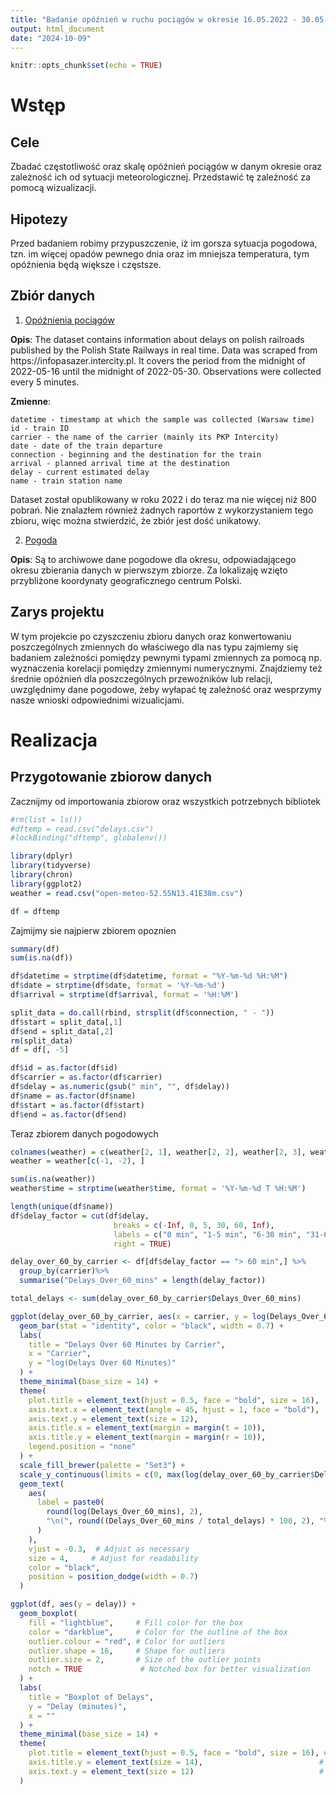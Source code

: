 ```yaml
---
title: "Badanie opóźnień w ruchu pociągów w okresie 16.05.2022 - 30.05.2022"
output: html_document
date: "2024-10-09"
---
```


```r
knitr::opts_chunk$set(echo = TRUE)
```

# Wstęp

## Cele
Zbadać częstotliwość oraz skalę opóźnień pociągów w danym okresie oraz zależność ich od sytuacji meteorologicznej. Przedstawić tę zależność za pomocą wizualizacji.

## Hipotezy
Przed badaniem robimy przypuszczenie, iż im gorsza sytuacja pogodowa, tzn. im więcej opadów pewnego dnia oraz im mniejsza temperatura, tym opóźnienia będą większe i częstsze.

## Zbiór danych

1. [Opóźnienia pociągów](https://www.kaggle.com/datasets/bartek358/train-delays)

**Opis**: The dataset contains information about delays on polish railroads published by the Polish State Railways in real time. Data was scraped from https://infopasazer.intercity.pl. It covers the period from the midnight of 2022-05-16 until the midnight of 2022-05-30. Observations were collected every 5 minutes.

**Zmienne**:

    datetime - timestamp at which the sample was collected (Warsaw time)
    id - train ID
    carrier - the name of the carrier (mainly its PKP Intercity)
    date - date of the train departure
    connection - beginning and the destination for the train
    arrival - planned arrival time at the destination
    delay - current estimated delay
    name - train station name
    
Dataset został opublikowany w roku 2022 i do teraz ma nie więcej niż 800 pobrań. Nie znalazłem również żadnych raportów z wykorzystaniem tego zbioru, więc można stwierdzić, że zbiór jest dość unikatowy.

2. [Pogoda](https://open-meteo.com/en/docs/historical-weather-api#start_date=2022-05-16&end_date=2022-05-30&hourly=temperature_2m,rain,wind_speed_10m&daily=&wind_speed_unit=ms&timezone=Europe%2FBerlin)

**Opis**: Są to archiwowe dane pogodowe dla okresu, odpowiadającego okresu zbierania danych w pierwszym zbiorze. Za lokalizaję wzięto przybliżone koordynaty geograficznego centrum Polski.

## Zarys projektu

W tym projekcie po czyszczeniu zbioru danych oraz konwertowaniu poszczególnych zmiennych do właściwego dla nas typu zajmiemy się badaniem zależności pomiędzy pewnymi typami zmiennych za pomocą np. wyznaczenia korelacji pomiędzy zmiennymi numerycznymi. Znajdziemy też średnie opóźnień dla poszczególnych przewoźników lub relacji, uwzględnimy dane pogodowe, żeby wyłapać tę zależność oraz wesprzymy nasze wnioski odpowiednimi wizualicjami.  

# Realizacja

## Przygotowanie zbiorow danych

Zacznijmy od importowania zbiorow oraz wszystkich potrzebnych bibliotek

```r
#rm(list = ls())
#dftemp = read.csv("delays.csv")
#lockBinding("dftemp", globalenv())
```

```r
library(dplyr)
library(tidyverse)
library(chron)
library(ggplot2)
weather = read.csv("open-meteo-52.55N13.41E38m.csv")

df = dftemp
```

Zajmijmy sie najpierw zbiorem opoznien

```r
summary(df)
sum(is.na(df))
```

```r
df$datetime = strptime(df$datetime, format = "%Y-%m-%d %H:%M")
df$date = strptime(df$date, format = '%Y-%m-%d')
df$arrival = strptime(df$arrival, format = '%H:%M')
```
```r
split_data = do.call(rbind, strsplit(df$connection, " - "))
df$start = split_data[,1]
df$end = split_data[,2]
rm(split_data)
df = df[, -5]
```
```r
df$id = as.factor(df$id)
df$carrier = as.factor(df$carrier)
df$delay = as.numeric(gsub(" min", "", df$delay))
df$name = as.factor(df$name)
df$start = as.factor(df$start)
df$end = as.factor(df$end)
```

Teraz zbiorem danych pogodowych
```r
colnames(weather) = c(weather[2, 1], weather[2, 2], weather[2, 3], weather[2, 4], weather[2, 5],weather[2, 6])
weather = weather[c(-1, -2), ]

sum(is.na(weather))
weather$time = strptime(weather$time, format = '%Y-%m-%d T %H:%M')
```


```r
length(unique(df$name))
df$delay_factor = cut(df$delay,
                       breaks = c(-Inf, 0, 5, 30, 60, Inf),
                       labels = c("0 min", "1-5 min", "6-30 min", "31-60 min", "> 60 min"),
                       right = TRUE)

delay_over_60_by_carrier <- df[df$delay_factor == "> 60 min",] %>%
  group_by(carrier)%>%
  summarise("Delays_Over_60_mins" = length(delay_factor))

```

```r
total_delays <- sum(delay_over_60_by_carrier$Delays_Over_60_mins)

ggplot(delay_over_60_by_carrier, aes(x = carrier, y = log(Delays_Over_60_mins), fill = carrier)) +
  geom_bar(stat = "identity", color = "black", width = 0.7) +
  labs(
    title = "Delays Over 60 Minutes by Carrier",
    x = "Carrier",
    y = "log(Delays Over 60 Minutes)"
  ) +
  theme_minimal(base_size = 14) +
  theme(
    plot.title = element_text(hjust = 0.5, face = "bold", size = 16),
    axis.text.x = element_text(angle = 45, hjust = 1, face = "bold"),
    axis.text.y = element_text(size = 12),
    axis.title.x = element_text(margin = margin(t = 10)),
    axis.title.y = element_text(margin = margin(r = 10)),
    legend.position = "none"
  ) +
  scale_fill_brewer(palette = "Set3") +
  scale_y_continuous(limits = c(0, max(log(delay_over_60_by_carrier$Delays_Over_60_mins)) + 5), expand = c(0, 0.5)) +  # Adjust y-axis limits
  geom_text(
    aes(
      label = paste0(
        round(log(Delays_Over_60_mins), 2), 
        "\n(", round((Delays_Over_60_mins / total_delays) * 100, 2), "%)"
      )
    ),
    vjust = -0.3,  # Adjust as necessary
    size = 4,     # Adjust for readability
    color = "black",
    position = position_dodge(width = 0.7)
  )
```

```r
ggplot(df, aes(y = delay)) +
  geom_boxplot(
    fill = "lightblue",     # Fill color for the box
    color = "darkblue",     # Color for the outline of the box
    outlier.colour = "red", # Color for outliers
    outlier.shape = 16,     # Shape for outliers
    outlier.size = 2,       # Size of the outlier points
    notch = TRUE             # Notched box for better visualization
  ) +
  labs(
    title = "Boxplot of Delays",
    y = "Delay (minutes)",
    x = ""
  ) +
  theme_minimal(base_size = 14) +
  theme(
    plot.title = element_text(hjust = 0.5, face = "bold", size = 16), # Center title and bold
    axis.title.y = element_text(size = 14),                          # Y-axis title size
    axis.text.y = element_text(size = 12)                            # Y-axis text size
  )
```

```r

```




